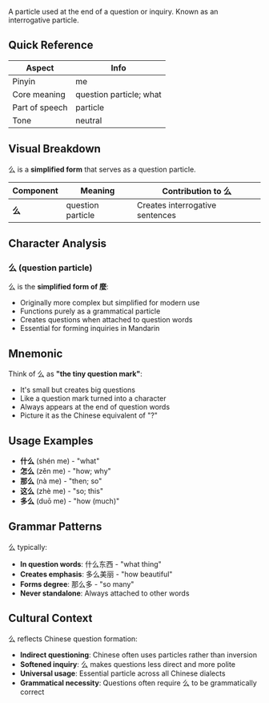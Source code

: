 A particle used at the end of a question or inquiry. Known as an interrogative particle.

## Quick Reference

| Aspect         | Info                    |
| -------------- | ----------------------- |
| Pinyin         | me                      |
| Core meaning   | question particle; what |
| Part of speech | particle                |
| Tone           | neutral                 |

## Visual Breakdown

么 is a **simplified form** that serves as a question particle.

| Component | Meaning           | Contribution to 么              |
| --------- | ----------------- | ------------------------------- |
| **么**    | question particle | Creates interrogative sentences |

## Character Analysis

### 么 (question particle)

么 is the **simplified form of 麼**:

- Originally more complex but simplified for modern use
- Functions purely as a grammatical particle
- Creates questions when attached to question words
- Essential for forming inquiries in Mandarin

## Mnemonic

Think of 么 as **"the tiny question mark"**:

- It's small but creates big questions
- Like a question mark turned into a character
- Always appears at the end of question words
- Picture it as the Chinese equivalent of "?"

## Usage Examples

- **什么** (shén me) - "what"
- **怎么** (zěn me) - "how; why"
- **那么** (nà me) - "then; so"
- **这么** (zhè me) - "so; this"
- **多么** (duō me) - "how (much)"

## Grammar Patterns

么 typically:

- **In question words**: 什么东西 - "what thing"
- **Creates emphasis**: 多么美丽 - "how beautiful"
- **Forms degree**: 那么多 - "so many"
- **Never standalone**: Always attached to other words

## Cultural Context

么 reflects Chinese question formation:

- **Indirect questioning**: Chinese often uses particles rather than inversion
- **Softened inquiry**: 么 makes questions less direct and more polite
- **Universal usage**: Essential particle across all Chinese dialects
- **Grammatical necessity**: Questions often require 么 to be grammatically correct
